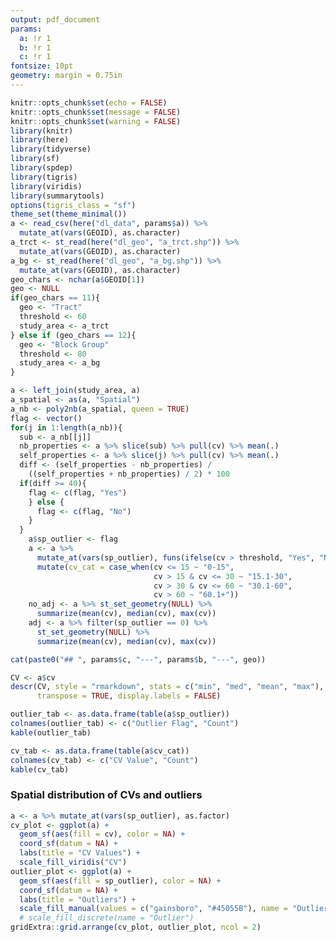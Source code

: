 ```yaml
---
output: pdf_document
params:
  a: !r 1
  b: !r 1
  c: !r 1
fontsize: 10pt
geometry: margin = 0.75in
---
```


\pagenumbering{gobble}

```r
knitr::opts_chunk$set(echo = FALSE)
knitr::opts_chunk$set(message = FALSE)
knitr::opts_chunk$set(warning = FALSE)
library(knitr)
library(here)
library(tidyverse)
library(sf)
library(spdep)
library(tigris)
library(viridis)
library(summarytools)
options(tigris_class = "sf")
theme_set(theme_minimal())
a <- read_csv(here("dl_data", params$a)) %>%
  mutate_at(vars(GEOID), as.character)
a_trct <- st_read(here("dl_geo", "a_trct.shp")) %>%
  mutate_at(vars(GEOID), as.character)
a_bg <- st_read(here("dl_geo", "a_bg.shp")) %>%
  mutate_at(vars(GEOID), as.character)
geo_chars <- nchar(a$GEOID[1])
geo <- NULL
if(geo_chars == 11){
  geo <- "Tract"
  threshold <- 60
  study_area <- a_trct
} else if (geo_chars == 12){
  geo <- "Block Group"
  threshold <- 80
  study_area <- a_bg
}
```

```r
a <- left_join(study_area, a)
a_spatial <- as(a, "Spatial")
a_nb <- poly2nb(a_spatial, queen = TRUE)
flag <- vector()
for(j in 1:length(a_nb)){
  sub <- a_nb[[j]]
  nb_properties <- a %>% slice(sub) %>% pull(cv) %>% mean(.)
  self_properties <- a %>% slice(j) %>% pull(cv) %>% mean(.)
  diff <- (self_properties - nb_properties) /
    ((self_properties + nb_properties) / 2) * 100
  if(diff >= 40){
    flag <- c(flag, "Yes")
    } else {
      flag <- c(flag, "No")
    }
  }
    a$sp_outlier <- flag
    a <- a %>%
      mutate_at(vars(sp_outlier), funs(ifelse(cv > threshold, "Yes", "No"))) %>%
      mutate(cv_cat = case_when(cv <= 15 ~ "0-15",
                                cv > 15 & cv <= 30 ~ "15.1-30",
                                cv > 30 & cv <= 60 ~ "30.1-60",
                                cv > 60 ~ "60.1+"))
    no_adj <- a %>% st_set_geometry(NULL) %>%
      summarize(mean(cv), median(cv), max(cv))
    adj <- a %>% filter(sp_outlier == 0) %>%
      st_set_geometry(NULL) %>%
      summarize(mean(cv), median(cv), max(cv))
```

```r
cat(paste0("## ", params$c, "---", params$b, "---", geo))
```

```r
CV <- a$cv
descr(CV, style = "rmarkdown", stats = c("min", "med", "mean", "max"),
      transpose = TRUE, display.labels = FALSE)
```

```r
outlier_tab <- as.data.frame(table(a$sp_outlier))
colnames(outlier_tab) <- c("Outlier Flag", "Count")
kable(outlier_tab)
```

```r
cv_tab <- as.data.frame(table(a$cv_cat))
colnames(cv_tab) <- c("CV Value", "Count")
kable(cv_tab)
```

### Spatial distribution of CVs and outliers
```r
a <- a %>% mutate_at(vars(sp_outlier), as.factor)
cv_plot <- ggplot(a) +
  geom_sf(aes(fill = cv), color = NA) +
  coord_sf(datum = NA) +
  labs(title = "CV Values") +
  scale_fill_viridis("CV")
outlier_plot <- ggplot(a) +
  geom_sf(aes(fill = sp_outlier), color = NA) +
  coord_sf(datum = NA) +
  labs(title = "Outliers") +
  scale_fill_manual(values = c("gainsboro", "#45055B"), name = "Outlier")
  # scale_fill_discrete(name = "Outlier")
gridExtra::grid.arrange(cv_plot, outlier_plot, ncol = 2)
```
